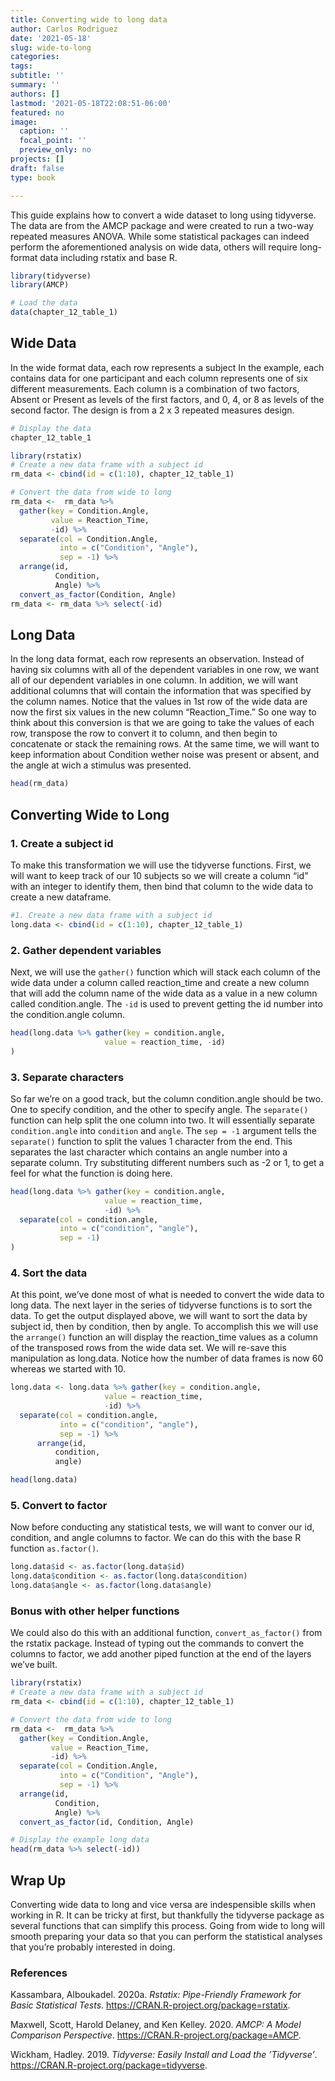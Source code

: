 ```yaml
---
title: Converting wide to long data
author: Carlos Rodriguez
date: '2021-05-18'
slug: wide-to-long
categories:
tags:
subtitle: ''
summary: ''
authors: []
lastmod: '2021-05-18T22:08:51-06:00'
featured: no
image:
  caption: ''
  focal_point: ''
  preview_only: no
projects: []
draft: false
type: book

---
```


This guide explains how to convert a wide dataset to long using tidyverse. The data are from the AMCP package and were created to run a two-way repeated measures ANOVA. While some statistical packages can indeed perform the aforementioned analysis on wide data, others will require long-format data including rstatix and base R.
```r
library(tidyverse)
library(AMCP)

# Load the data
data(chapter_12_table_1)
```

## Wide Data
In the wide format data, each row represents a subject In the example, each contains data for one participant and each column represents one of six different measurements. Each column is a combination of two factors, Absent or Present as levels of the first factors, and 0, 4, or 8 as levels of the second factor. The design is from a 2 x 3 repeated measures design.

```r
# Display the data
chapter_12_table_1
```


```r
library(rstatix)
# Create a new data frame with a subject id
rm_data <- cbind(id = c(1:10), chapter_12_table_1)

# Convert the data from wide to long
rm_data <-  rm_data %>% 
  gather(key = Condition.Angle, 
         value = Reaction_Time, 
         -id) %>%
  separate(col = Condition.Angle, 
           into = c("Condition", "Angle"), 
           sep = -1) %>%
  arrange(id, 
          Condition, 
          Angle) %>%
  convert_as_factor(Condition, Angle)
rm_data <- rm_data %>% select(-id)
```

## Long Data
In the long data format, each row represents an observation. Instead of having six columns with all of the dependent variables in one row, we want all of our dependent variables in one column. In addition, we will want additional columns that will contain the information that was specified by the column names. Notice that the values in 1st row of the wide data are now the first six values in the new column "Reaction_Time." So one way to think about this conversion is that we are going to take the values of each row, transpose the row to convert it to column, and then begin to concatenate or stack the remaining rows. At the same time, we will want to keep information about Condition wether noise was present or absent, and the angle at wich a stimulus was presented.
```r
head(rm_data)
```

## Converting Wide to Long
### 1. Create a subject id
To make this transformation we will use the tidyverse functions. First, we will want to keep track of our 10 subjects so we will create a column "id" with an integer to identify them, then bind that column to the wide data to create a new dataframe.
```r
#1. Create a new data frame with a subject id
long.data <- cbind(id = c(1:10), chapter_12_table_1)
```

### 2. Gather dependent variables
Next, we will use the `gather()` function which will stack each column of the wide data under a column called reaction_time and create a new column that will add the column name of the wide data as a value in a new column called condition.angle. The `-id` is used to prevent getting the id number into the condition.angle column.
```r
head(long.data %>% gather(key = condition.angle,
                     value = reaction_time, -id)
)
```

### 3. Separate characters
So far we're on a good track, but the column condition.angle should be two. One to specify condition, and the other to specify angle. The `separate()` function can help split the one column into two. It will essentially separate `condition.angle` into `condition` and `angle`. The `sep = -1` argument tells the `separate()` function to split the values 1 character from the end. This separates the last character which contains an angle number into a separate column. Try substituting different numbers such as -2 or 1, to get a feel for what the function is doing here.
```r
head(long.data %>% gather(key = condition.angle,
                     value = reaction_time, 
                     -id) %>%
  separate(col = condition.angle, 
           into = c("condition", "angle"), 
           sep = -1)
)
```
### 4. Sort the data
At this point, we've done most of what is needed to convert the wide data to long data. The next layer in the series of tidyverse functions is to sort the data. To get the output displayed above, we will want to sort the data by subject id, then by condition, then by angle. To accomplish this we will use the `arrange()` function an will display the reaction_time values as a column of the transposed rows from the wide data set. We will re-save this manipulation as long.data. Notice how the number of data frames is now 60 whereas we started with 10.
```r
long.data <- long.data %>% gather(key = condition.angle,
                     value = reaction_time, 
                     -id) %>%
  separate(col = condition.angle, 
           into = c("condition", "angle"), 
           sep = -1) %>%
      arrange(id, 
          condition, 
          angle)

head(long.data)
```

### 5. Convert to factor
Now before conducting any statistical tests, we will want to conver our id, condition, and angle columns to factor. We can do this with the base R function `as.factor()`. 
```r
long.data$id <- as.factor(long.data$id)
long.data$condition <- as.factor(long.data$condition)
long.data$angle <- as.factor(long.data$angle)
```

### Bonus with other helper functions
We could also do this with an additional function, `convert_as_factor()` from the rstatix package. Instead of typing out the commands to convert the columns to factor, we add another piped function at the end of the layers we've built.
```r
library(rstatix)
# Create a new data frame with a subject id
rm_data <- cbind(id = c(1:10), chapter_12_table_1)

# Convert the data from wide to long
rm_data <-  rm_data %>% 
  gather(key = Condition.Angle, 
         value = Reaction_Time, 
         -id) %>%
  separate(col = Condition.Angle, 
           into = c("Condition", "Angle"), 
           sep = -1) %>%
  arrange(id, 
          Condition, 
          Angle) %>%
  convert_as_factor(id, Condition, Angle)

# Display the example long data
head(rm_data %>% select(-id))
```

## Wrap Up
Converting wide data to long and vice versa are indespensible skills when working in R. It can be tricky at first, but thankfully the tidyverse package as several functions that can simplify this process. Going from wide to long will smooth preparing your data so that you can perform the statistical analyses that you're probably interested in doing.

### References
<div id="refs" class="references">


<div id="ref-R-rstatix">

Kassambara, Alboukadel. 2020a. *Rstatix: Pipe-Friendly Framework for Basic Statistical Tests*. <https://CRAN.R-project.org/package=rstatix>.

</div>

<div id="ref-R-AMCP">

Maxwell, Scott, Harold Delaney, and Ken Kelley. 2020. *AMCP: A Model Comparison Perspective*. <https://CRAN.R-project.org/package=AMCP>.

</div>


<div id="ref-R-tidyverse">

Wickham, Hadley. 2019. *Tidyverse: Easily Install and Load the ’Tidyverse’*. <https://CRAN.R-project.org/package=tidyverse>.

</div>

</div>
